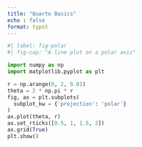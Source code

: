 ```yaml
---
title: "Quarto Basics"
echo : false
format: typst
---
```


```{=typst}
#let r(it) = text(red,it)

For a demonstration of a line plot on a polar axis, see @fig-polar. \
#r()[Hello world].

#align(
    center,
    block(
    fill : red,
    inset:2pt,
    [
```

```python
#| label: fig-polar
#| fig-cap: "A line plot on a polar axis"

import numpy as np
import matplotlib.pyplot as plt

r = np.arange(0, 2, 0.01)
theta = 2 * np.pi * r
fig, ax = plt.subplots(
  subplot_kw = {'projection': 'polar'} 
)
ax.plot(theta, r)
ax.set_rticks([0.5, 1, 1.5, 2])
ax.grid(True)
plt.show()
```

```{=typst}
    ]))
```